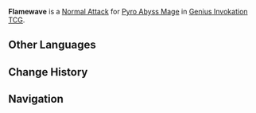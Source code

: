 {{Genius Invokation TCG Skill Infobox
|title      = Flamewave
|image      = Flamewave Character Card Skill.png
|type       = Normal Attack
|character  = Pyro Abyss Mage
|element    = Pyro
|matching   = 1
|unaligned  = 2
|effect     = Deals 1 {{Color|Pyro DMG}}.
|order      = 1
}}
'''Flamewave''' is a [[Character Card Normal Attack|Normal Attack]] for [[Pyro Abyss Mage (Character Card)|Pyro Abyss Mage]] in [[Genius Invokation TCG]].

==Other Languages==
{{Other Languages
|en      = Flamewave
|zhs     = 炎波
|zhs_rm  = Yánbō
|zht     = 炎波
|zht_rm  = Yánbō
|zh_tl   = 
|ja      = 炎波
|ja_rm   = Enha{{Assumed}}
|ja_tl   = Flamewave
|ko      = 화염파
|ko_rm   = Hwayeompa
|ko_tl   = Flamewave
|es      = Onda incineradora
|es_tl   = Incinerating Wave
|fr      = Vague de flamme
|fr_tl   = Flame Wave
|ru      = Огненная волна
|ru_tl   = Fire Wave
|th      = Flamewave
|vi      = Vòng Lửa
|vi_tl   = 
|de      = Feuerwelle
|de_tl   = Flamewave
|id      = Flamewave
|pt      = Onda de Chamas
|pt_tl   = 
|tr      = Alev Dalgası
|tr_tl   = 
|it      = Ondata fiammante
|it_tl   = Flaming Wave
}}

==Change History==
{{Change History|3.3}}

==Navigation==
{{Genius Invokation TCG Skill Navbox|Pyro Abyss Mage}}
